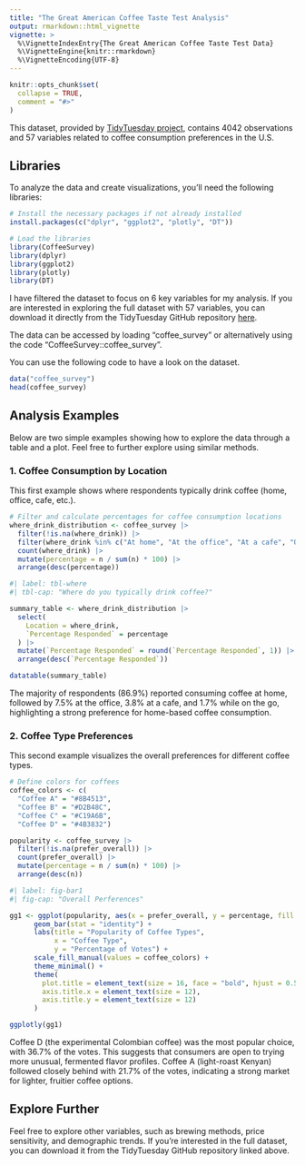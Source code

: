 ```yaml
---
title: "The Great American Coffee Taste Test Analysis"
output: rmarkdown::html_vignette
vignette: >
  %\VignetteIndexEntry{The Great American Coffee Taste Test Data}
  %\VignetteEngine{knitr::rmarkdown}
  %\VignetteEncoding{UTF-8}
---
```


```r
knitr::opts_chunk$set(
  collapse = TRUE,
  comment = "#>"
)
```

This dataset, provided by [TidyTuesday project](https://github.com/rfordatascience/tidytuesday/blob/master/data/2024/2024-05-14/readme.md), contains 4042 observations and 57 variables related to coffee consumption preferences in the U.S.

## Libraries

To analyze the data and create visualizations, you'll need the following libraries:

```r
# Install the necessary packages if not already installed
install.packages(c("dplyr", "ggplot2", "plotly", "DT"))

```

```r
# Load the libraries
library(CoffeeSurvey)
library(dplyr)
library(ggplot2)
library(plotly)
library(DT)
```


I have filtered the dataset to focus on 6 key variables for my analysis. If you are interested in exploring the full dataset with 57 variables, you can download it directly from the TidyTuesday GitHub repository [here](https://github.com/rfordatascience/tidytuesday/blob/master/data/2024/2024-05-14/readme.md).

The data can be accessed by loading "coffee_survey" or alternatively using the code "CoffeeSurvey::coffee_survey".

You can use the following code to have a look on the dataset.

```r
data("coffee_survey")
head(coffee_survey)
```

## Analysis Examples

Below are two simple examples showing how to explore the data through a table and a plot. Feel free to further explore using similar methods.

### 1. Coffee Consumption by Location

This first example shows where respondents typically drink coffee (home, office, cafe, etc.).

```r
# Filter and calculate percentages for coffee consumption locations
where_drink_distribution <- coffee_survey |>
  filter(!is.na(where_drink)) |>
  filter(where_drink %in% c("At home", "At the office", "At a cafe", "On the go")) |>
  count(where_drink) |>
  mutate(percentage = n / sum(n) * 100) |>
  arrange(desc(percentage))
```

```r
#| label: tbl-where
#| tbl-cap: "Where do you typically drink coffee?"

summary_table <- where_drink_distribution |>
  select(
    Location = where_drink,                  
    `Percentage Responded` = percentage        
  ) |>
  mutate(`Percentage Responded` = round(`Percentage Responded`, 1)) |>  
  arrange(desc(`Percentage Responded`))

datatable(summary_table)
```

The majority of respondents (86.9%) reported consuming coffee at home, followed by 7.5% at the office, 3.8% at a cafe, and 1.7% while on the go, highlighting a strong preference for home-based coffee consumption.

### 2. Coffee Type Preferences

This second example visualizes the overall preferences for different coffee types.

```r
# Define colors for coffees
coffee_colors <- c(
  "Coffee A" = "#8B4513",
  "Coffee B" = "#D2B48C",
  "Coffee C" = "#C19A6B",
  "Coffee D" = "#4B3832")

popularity <- coffee_survey |>
  filter(!is.na(prefer_overall)) |>
  count(prefer_overall) |>
  mutate(percentage = n / sum(n) * 100) |>
  arrange(desc(n))

```

```r
#| label: fig-bar1
#| fig-cap: "Overall Perferences"

gg1 <- ggplot(popularity, aes(x = prefer_overall, y = percentage, fill = prefer_overall)) +
      geom_bar(stat = "identity") +
      labs(title = "Popularity of Coffee Types",
           x = "Coffee Type",
           y = "Percentage of Votes") +
      scale_fill_manual(values = coffee_colors) +
      theme_minimal() +
      theme(
        plot.title = element_text(size = 16, face = "bold", hjust = 0.5),
        axis.title.x = element_text(size = 12),
        axis.title.y = element_text(size = 12)
      )

ggplotly(gg1)
```
Coffee D (the experimental Colombian coffee) was the most popular choice, with 36.7% of the votes. This suggests that consumers are open to trying more unusual, fermented flavor profiles. Coffee A (light-roast Kenyan) followed closely behind with 21.7% of the votes, indicating a strong market for lighter, fruitier coffee options.

## Explore Further

Feel free to explore other variables, such as brewing methods, price sensitivity, and demographic trends. If you're interested in the full dataset, you can download it from the TidyTuesday GitHub repository linked above.
